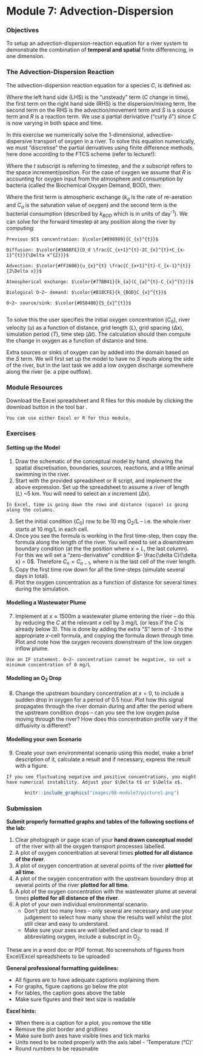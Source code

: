 # Module 7: Advection-Dispersion {#M7_1 -}

### Objectives {#M7_2 -}

To setup an advection-dispersion-reaction equation for a river system to demonstrate the combination of **temporal and spatial** finite differencing, in one dimension.


### The Advection-Dispersion Reaction {#M7_3 -}

The advection-dispersion reaction equation for a species $C$, is defined as:

<center>
\begin{equation}
\frac{\delta C}{\delta t} = D_{d}\frac{\delta^{2} C}{\delta x^{2}} - u \frac{\delta C}{\delta x} + S + R
(\#eq:module7-1)
\end{equation}
</center>

Where the left hand side (LHS) is the “unsteady” term ($C$ change in time), the first term on the right hand side (RHS) is the dispersion/mixing term, the second term on the RHS is the advection/movement term and $S$ is a source term and $R$ is a reaction term. We use a partial deriviative (“curly $\delta$”) since $C$ is now varying in both space and time.

In this exercise we numerically solve the 1-dimensional, advective-dispersive transport of oxygen in a river. To solve this equation numerically, we must “discretise” the partial derivatives using finite difference methods, here done according to the FTCS scheme (refer to lecture!):

<center>
\begin{equation}
\frac{C_{t+1}-C_{t}}{\Delta t}=D_{d} \frac{C_{x+1}^{t}-2C_{x}^{t}+C_{x-1}^{t}}{\Delta x^{2}}-u_{x}^{t} \frac{C_{x+1}^{t}-C_{x-1}^{t}}{2\Delta x}+R_{x}+S_{x}
(\#eq:module7-2)
\end{equation}
</center>

Where the $t$ subscript is referring to timestep, and the $x$ subscript refers to the space increment/position. For the case of oxygen we assume that $R$ is accounting for oxygen input from the atmosphere and consumption by bacteria (called the Biochemical Oxygen Demand, BOD), then:

<center>
\begin{equation}
R_x=k_a\left(C_a-C_x^t\right)-k_{BOD}C_x^t
(\#eq:module7-3)
\end{equation}
</center>

Where the first term is atmospheric exchange ($k_a$ is the rate of re-aeration and $C_a$ is the saturation value of oxygen) and the second term is the bacterial consumption (described by $k_{BOD}$ which is in units of day^-1^). We can solve for the forward timestep at any position along the river by computing:

<center>
\begin{equation}
\small{C_{x}^{t+1}=\color{#898989}{C_{x}^{t}}+ \left [ \color{#3A88FE}{D_d \frac{C_{x+1}^{t}-2C_{x}^{t}+C_{x-1}^{t}}{\Delta x^{2}}}-\color{#FF2600}{u_{x}^{t} \frac{C_{x+1}^{t}-C_{x-1}^{t}}{2\Delta x}} + \color{#77BB41}{k_{a}(C_{a}^{t}-C_{x}^{t})}-\color{#B18CFE}{k_{BOD}C_{x}^{t}}  \right ]\Delta t+\color{#D58400}{S_{x}^{t}}}
(\#eq:module7-4)
\end{equation}
</center>

```block2
Previous $C$ concentration: $\color{#898989}{C_{x}^{t}}$ 
  
Diffusion: $\color{#3A88FE}{D_d \frac{C_{x+1}^{t}-2C_{x}^{t}+C_{x-1}^{t}}{\Delta x^{2}}}$
  
Advection: $\color{#FF2600}{u_{x}^{t} \frac{C_{x+1}^{t}-C_{x-1}^{t}}{2\Delta x}}$
  
Atmospherical exchange: $\color{#77BB41}{k_{a}(C_{a}^{t}-C_{x}^{t})}$
  
Biological O~2~ demand: $\color{#B18CFE}{k_{BOD}C_{x}^{t}}$
  
O~2~ source/sink: $\color{#D58400}{S_{x}^{t}}$
  
```

To solve this the user specifies the initial oxygen concentration ($C_0$), river velocity ($u$) as a function of distance, grid length ($L$), grid spacing ($\Delta x$), simulation period ($T$), time step ($\Delta t$). The calculation should then compute the change in oxygen as a function of distance and time.

Extra sources or sinks of oxygen can by added into the domain based on the $S$ term. We will first set up the model to have no $S$ inputs along the side of the river, but in the last task we add a low oxygen discharge somewhere along the river (ie. a pipe outflow).


### Module Resources {#M7_4 -}

Download the Excel spreadsheet and R files for this module by clicking the download button in the tool bar <i class="fa fa-download" aria-hidden="true"></i>.

```block2
You can use either Excel or R for this module.
```

### Exercises {#M7_5 -}

#### Setting up the Model {#M7_7 -}

1) Draw the schematic of the conceptual model by hand, showing the spatial discretisation, boundaries, sources, reactions, and a little animal swimming in the river.
2) Start with the provided spreadsheet or R script, and implement the above expression. Set up the spreadsheet to assume a river of length ($L$) ~5 km. You will need to select an $x$ increment ($\Delta x$).

```block2
In Excel, time is going down the rows and distance (space) is going along the columns.
```

3) Set the initial condition ($C_0$) row to be 10 mg O~2~/L – i.e. the whole river starts at 10 mg/L in each cell.
4) Once you see the formula is working in the first time-step, then copy the formula along the length of the river. You will need to set a downstream boundary condition (at the the position where $x = L$, the last column). For this we will set a “zero-derivative” condition $– \frac{\delta C}{\delta x} = 0$. Therefore $C_n = C_{n-1}$, where $n$ is the last cell of the river length.
5) Copy the first time row down for all the time-steps (simulate several days in total).
6) Plot the oxygen concentration as a function of distance for several times during the simulation.

#### Modelling a Wastewater Plume {#M7_8 -}

7) Implement at $x \approx 1500\text{m}$ a wastewater plume entering the river – do this by reducing the $C$ at the relevant $x$ cell by 3 mg/L (or less if the $C$ is already below 3). This is done by adding the extra “$S$” term of -3 to the appropriate $x$-cell formula, and copying the formula down through time. Plot and note how the oxygen recovers downstream of the low oxygen inflow plume.

```block2
Use an IF statement. O~2~ concentration cannot be negative, so set a minimum concentration of 0 mg/L
```

#### Modelling an O~2~ Drop {#M7_9 -}

8) Change the upstream boundary concentration at $x = 0$, to include a sudden drop in oxygen for a period of 0.5 hour. Plot how this signal propagates through the river domain during and after the period where the upstream condition drops – can you see the low oxygen pulse moving through the river? How does this concentration profile vary if the diffusivity is different?

#### Modelling your own Scenario  {#M7_10 -}

9) Create your own environmental scenario using this model, make a brief description of it, calculate a result and if necessary, express the result with a figure. 

```block2
If you see fluctuating negative and positive concentrations, you might have numerical instability. Adjust your $\Delta t$ or $\Delta x$.

```

<center>
```r
knitr::include_graphics("images/08-module7/picture1.png")
```
</center>


### Submission {#M7_6 -}
:::: {.redbox2}

**Submit properly formatted graphs and tables of the following sections of the lab:**

1) Clear photograph or page scan of your **hand drawn conceptual model** of the river with all the oxygen transport processes labelled.
2) A plot of oxygen concentration at several times **plotted for all distance of the river**. 
3) A plot of oxygen concentration at several points of the river **plotted for all time**.
4) A plot of the oxygen concentration with the upstream boundary drop at several points of the river **plotted for all time**.
5) A plot of the oxygen concentration with the wastewater plume at several times **plotted for all distance of the river**.
6) A plot of your own individual environmental scenario.
    - Don’t plot too many lines – only several are necessary and use your judgement to select how many show the results well whilst the plot still clear and easy to understand.
    - Make sure your axes are well labelled and clear to read. If abbreviating oxygen, include a subscript in O~2~.

These are in a word doc or PDF format. No screenshots of figures from Excel/Excel spreadsheets to be uploaded

**General professional formatting guidelines:**

- All figures are to have adequate captions explaining them
- For graphs, figure captions go below the plot
- For tables, the caption goes above the table
- Make sure figures and their text size is readable

**Excel hints:**

- When there is a caption for a plot, you remove the title
- Remove the plot border and gridlines
- Make sure both axes have visible lines and tick marks
- Units need to be noted properly with the axis label - 'Temperature (°C)'
- Round numbers to be reasonable
::::
